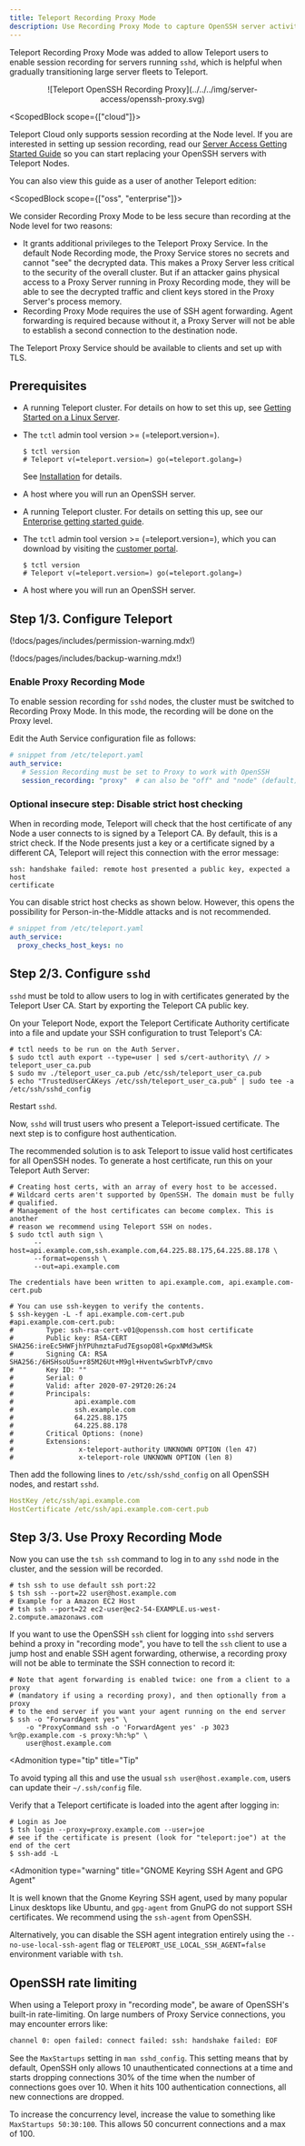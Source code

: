 ```yaml
---
title: Teleport Recording Proxy Mode
description: Use Recording Proxy Mode to capture OpenSSH server activity
---
```


Teleport Recording Proxy Mode was added to allow Teleport users
to enable session recording for servers running `sshd`, which is helpful
when gradually transitioning large server fleets to Teleport.

<Figure
  align="center"
  bordered
  caption="Teleport OpenSSH Recording Proxy"
>
  ![Teleport OpenSSH Recording Proxy](../../../img/server-access/openssh-proxy.svg)
</Figure>


<ScopedBlock scope={["cloud"]}>

Teleport Cloud only supports session recording at the Node level. If you are
interested in setting up session recording, read our
[Server Access Getting Started Guide](../getting-started.mdx) so you can start
replacing your OpenSSH servers with Teleport Nodes.

You can also view this guide as a user of another Teleport edition:

<TileSet>
<Tile
href="./recording-proxy-mode.mdx/?scope=oss"
icon="stack"
title="Open Source Teleport"
>
</Tile>
<Tile
href="./recording-proxy-mode.mdx/?scope=enterprise"
icon="building"
title="Teleport Enterprise"
>
</Tile>
</TileSet>

</ScopedBlock>

<ScopedBlock scope={["oss", "enterprise"]}>

We consider Recording Proxy Mode to be less secure than recording at the Node
level for two reasons:

- It grants additional privileges to the Teleport Proxy Service. In the default Node Recording mode, the Proxy Service stores no secrets and cannot "see" the decrypted data. This makes a Proxy Server less critical to the security of the overall cluster. But if an attacker gains physical access to a Proxy Server running in Proxy Recording mode, they will be able to see the decrypted traffic and client keys stored in the Proxy Server's process memory.
- Recording Proxy Mode requires the use of SSH agent forwarding. Agent forwarding is required because without it, a Proxy Server will not be able to establish a second connection to the destination node.

The Teleport Proxy Service should be available to clients and set up with TLS.

## Prerequisites

<Tabs>
<TabItem scope={["oss"]} label="Self-Hosted">

- A running Teleport cluster. For details on how to set this up, see [Getting
  Started on a Linux Server](../../getting-started/linux-server.mdx).

- The `tctl` admin tool version >= (=teleport.version=).

  ```code
  $ tctl version
  # Teleport v(=teleport.version=) go(=teleport.golang=)
  ```

  See [Installation](../../installation.mdx) for details.

- A host where you will run an OpenSSH server.

</TabItem>
<TabItem
  scope={["enterprise"]} label="Enterprise">

- A running Teleport cluster. For details on setting this up, see our
  [Enterprise getting started guide](../../enterprise/getting-started.mdx).

- The `tctl` admin tool version >= (=teleport.version=), which you can download
  by visiting the
  [customer portal](https://dashboard.gravitational.com/web/login).

  ```code
  $ tctl version
  # Teleport v(=teleport.version=) go(=teleport.golang=)
  ```

- A host where you will run an OpenSSH server.

</TabItem>
</Tabs>

## Step 1/3. Configure Teleport

(!docs/pages/includes/permission-warning.mdx!)

(!docs/pages/includes/backup-warning.mdx!)

### Enable Proxy Recording Mode

To enable session recording for `sshd` nodes, the cluster must be switched to
Recording Proxy Mode. In this mode, the recording will be done on the Proxy level.

Edit the Auth Service configuration file as follows:

```yaml
# snippet from /etc/teleport.yaml
auth_service:
   # Session Recording must be set to Proxy to work with OpenSSH
   session_recording: "proxy"  # can also be "off" and "node" (default)
```

### Optional insecure step: Disable strict host checking

When in recording mode, Teleport will check that the host certificate of any
Node a user connects to is signed by a Teleport CA. By default, this is a strict
check. If the Node presents just a key or a certificate signed by a different
CA, Teleport will reject this connection with the error message:

```text
ssh: handshake failed: remote host presented a public key, expected a host
certificate
```

You can disable strict host checks as shown below. However, this opens the
possibility for Person-in-the-Middle attacks and is not recommended.

```yaml
# snippet from /etc/teleport.yaml
auth_service:
  proxy_checks_host_keys: no
```

## Step 2/3. Configure `sshd`

`sshd` must be told to allow users to log in with certificates generated
by the Teleport User CA. Start by exporting the Teleport CA public key.

On your Teleport Node, export the Teleport Certificate Authority certificate
into a file and update your SSH configuration to trust Teleport's CA:

```code
# tctl needs to be run on the Auth Server.
$ sudo tctl auth export --type=user | sed s/cert-authority\ // > teleport_user_ca.pub
$ sudo mv ./teleport_user_ca.pub /etc/ssh/teleport_user_ca.pub
$ echo "TrustedUserCAKeys /etc/ssh/teleport_user_ca.pub" | sudo tee -a /etc/ssh/sshd_config
```

Restart `sshd`.

Now, `sshd` will trust users who present a Teleport-issued certificate.
The next step is to configure host authentication.

The recommended solution is to ask Teleport to issue valid host certificates for
all OpenSSH nodes. To generate a host certificate, run this on your Teleport Auth Server:

```code
# Creating host certs, with an array of every host to be accessed.
# Wildcard certs aren't supported by OpenSSH. The domain must be fully 
# qualified.
# Management of the host certificates can become complex. This is another
# reason we recommend using Teleport SSH on nodes.
$ sudo tctl auth sign \
      --host=api.example.com,ssh.example.com,64.225.88.175,64.225.88.178 \
      --format=openssh \
      --out=api.example.com

The credentials have been written to api.example.com, api.example.com-cert.pub

# You can use ssh-keygen to verify the contents.
$ ssh-keygen -L -f api.example.com-cert.pub
#api.example.com-cert.pub:
#        Type: ssh-rsa-cert-v01@openssh.com host certificate
#        Public key: RSA-CERT SHA256:ireEc5HWFjhYPUhmztaFud7EgsopO8l+GpxNMd3wMSk
#        Signing CA: RSA SHA256:/6HSHsoU5u+r85M26Ut+M9gl+HventwSwrbTvP/cmvo
#        Key ID: ""
#        Serial: 0
#        Valid: after 2020-07-29T20:26:24
#        Principals:
#               api.example.com
#               ssh.example.com
#               64.225.88.175
#               64.225.88.178
#        Critical Options: (none)
#        Extensions:
#                x-teleport-authority UNKNOWN OPTION (len 47)
#                x-teleport-role UNKNOWN OPTION (len 8)
```

Then add the following lines to `/etc/ssh/sshd_config` on all OpenSSH nodes, and
restart `sshd`.

```yaml
HostKey /etc/ssh/api.example.com
HostCertificate /etc/ssh/api.example.com-cert.pub
```

## Step 3/3. Use Proxy Recording Mode

Now you can use the `tsh ssh` command to log in to any `sshd` node in the
cluster, and the session will be recorded.

```code
# tsh ssh to use default ssh port:22
$ tsh ssh --port=22 user@host.example.com
# Example for a Amazon EC2 Host
# tsh ssh --port=22 ec2-user@ec2-54-EXAMPLE.us-west-2.compute.amazonaws.com
```

If you want to use the OpenSSH `ssh` client for logging into `sshd` servers behind a proxy
in "recording mode", you have to tell the `ssh` client to use a jump host and
enable SSH agent forwarding, otherwise, a recording proxy will not be able to
terminate the SSH connection to record it:

```code
# Note that agent forwarding is enabled twice: one from a client to a proxy
# (mandatory if using a recording proxy), and then optionally from a proxy
# to the end server if you want your agent running on the end server
$ ssh -o "ForwardAgent yes" \
    -o "ProxyCommand ssh -o 'ForwardAgent yes' -p 3023 %r@p.example.com -s proxy:%h:%p" \
    user@host.example.com
```

<Admonition
  type="tip"
  title="Tip"
>
  To avoid typing all this and use the usual `ssh user@host.example.com`, users can update their `~/.ssh/config` file.
</Admonition>

Verify that a Teleport certificate is loaded into the agent after
logging in:

```code
# Login as Joe
$ tsh login --proxy=proxy.example.com --user=joe
# see if the certificate is present (look for "teleport:joe") at the end of the cert
$ ssh-add -L
```

<Admonition
  type="warning"
  title="GNOME Keyring SSH Agent and GPG Agent"
>
  It is well known that the Gnome Keyring SSH agent, used by many popular Linux desktops like Ubuntu, and `gpg-agent` from GnuPG do not support SSH
  certificates. We recommend using the `ssh-agent` from OpenSSH.
  
  Alternatively, you can disable the SSH agent integration entirely using the
  `--no-use-local-ssh-agent` flag or `TELEPORT_USE_LOCAL_SSH_AGENT=false`
  environment variable with `tsh`.
</Admonition>

## OpenSSH rate limiting

When using a Teleport proxy in "recording mode", be aware of OpenSSH's built-in
rate-limiting. On large numbers of Proxy Service connections, you may encounter errors
like:

```txt
channel 0: open failed: connect failed: ssh: handshake failed: EOF
```

See the `MaxStartups` setting in `man sshd_config`. This setting means that by
default, OpenSSH only allows 10 unauthenticated connections at a time and starts
dropping connections 30% of the time when the number of connections goes over 10.
When it hits 100 authentication connections, all new connections are
dropped.

To increase the concurrency level, increase the value to something like
`MaxStartups 50:30:100`. This allows 50 concurrent connections and a max of 100.

</ScopedBlock>